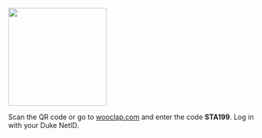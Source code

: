 ![](images/wooclap-qr.png){width="200" fig-align="center"}

Scan the QR code or go to [wooclap.com](https://www.wooclap.com) and enter the code **STA199**. Log in with your Duke NetID.
